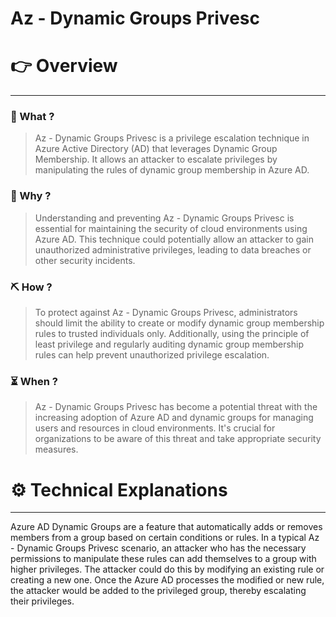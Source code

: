 # Az - Dynamic Groups Privesc


# 👉 Overview

---

### 👀 What ?

> Az - Dynamic Groups Privesc is a privilege escalation technique in Azure Active Directory (AD) that leverages Dynamic Group Membership. It allows an attacker to escalate privileges by manipulating the rules of dynamic group membership in Azure AD.
> 

### 🧐 Why ?

> Understanding and preventing Az - Dynamic Groups Privesc is essential for maintaining the security of cloud environments using Azure AD. This technique could potentially allow an attacker to gain unauthorized administrative privileges, leading to data breaches or other security incidents.
> 

### ⛏️ How ?

> To protect against Az - Dynamic Groups Privesc, administrators should limit the ability to create or modify dynamic group membership rules to trusted individuals only. Additionally, using the principle of least privilege and regularly auditing dynamic group membership rules can help prevent unauthorized privilege escalation.
> 

### ⏳ When ?

> Az - Dynamic Groups Privesc has become a potential threat with the increasing adoption of Azure AD and dynamic groups for managing users and resources in cloud environments. It's crucial for organizations to be aware of this threat and take appropriate security measures.
> 

# ⚙️ Technical Explanations

---

Azure AD Dynamic Groups are a feature that automatically adds or removes members from a group based on certain conditions or rules. In a typical Az - Dynamic Groups Privesc scenario, an attacker who has the necessary permissions to manipulate these rules can add themselves to a group with higher privileges. The attacker could do this by modifying an existing rule or creating a new one. Once the Azure AD processes the modified or new rule, the attacker would be added to the privileged group, thereby escalating their privileges.

